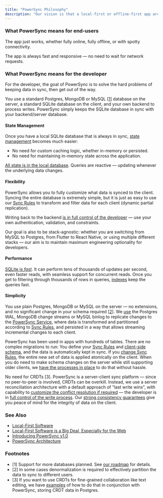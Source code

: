 ```yaml
---
title: "PowerSync Philosophy"
description: "Our vision is that a local-first or offline-first app architecture should be easier for the developer than cloud-first, and give a better experience for the end-user — even when they're online."
---
```


### What PowerSync means for end-users

The app just works, whether fully online, fully offline, or with spotty connectivity.

The app is always fast and responsive — no need to wait for network requests.

### What PowerSync means for the developer

For the developer, the goal of PowerSync is to solve the hard problems of keeping data in sync, then get out of the way.

You use a standard Postgres, MongoDB or MySQL \[[1](#footnotes)\] database on the server, a standard SQLite database on the client, and your own backend to process writes. PowerSync simply keeps the SQLite database in sync with your backend/server database.

#### State Management

Once you have a local SQLite database that is always in sync, [state management](https://www.powersync.com/blog/local-first-state-management-with-sqlite) becomes much easier:

* No need for custom caching logic, whether in-memory or persisted.
* No need for maintaining in-memory state across the application.

[All state is in the local database](https://www.powersync.com/blog/local-first-state-management-with-sqlite). Queries are reactive — updating whenever the underlying data changes.

#### Flexibility

PowerSync allows you to fully customize what data is synced to the client. Syncing the entire database is extremely simple, but it is just as easy to use our [Sync Rules](/usage/sync-rules) to transform and filter data for each client (dynamic partial replication).

Writing back to the backend [is in full control of the developer](/usage/installation/app-backend-setup/writing-client-changes) — use your own authentication, validation, and constraints.

Our goal is also to be stack-agnostic: whether you are switching from MySQL to Postgres, from Flutter to React Native, or using multiple different stacks — our aim is to maintain maximum engineering optionality for developers.

#### Performance

[SQLite is _fast_](https://www.powersync.com/blog/sqlite-optimizations-for-ultra-high-performance). It can perform tens of thousands of updates per second, even faster reads, with seamless support for concurrent reads. Once you get to filtering through thousands of rows in queries, [indexes](/usage/installation/client-side-setup/define-your-schema) keep the queries fast.

#### Simplicity

You use plain Postgres, MongoDB or MySQL on the server — no extensions, and no significant change in your schema required \[[2](#footnotes)\]. We [use](/usage/installation/database-setup) the Postgres WAL, MongoDB change streams or MySQL binlog to replicate changes to the [PowerSync Service](/architecture/powersync-service), where data is transformed and partitioned according to [Sync Rules](/usage/sync-rules), and persisted in a way that allows streaming incremental changes to each client.

PowerSync has been used in apps with hundreds of tables. There are no complex migrations to run: You define your [Sync Rules](/usage/sync-rules) and [client-side schema](/usage/installation/client-side-setup/define-your-schema), and the data is automatically kept in sync. If you [change Sync Rules](/usage/lifecycle-maintenance/implementing-schema-changes), the entire new set of data is applied atomically on the client. When you do need to make schema changes on the server while still supporting older clients, we [have the processes in place](/usage/lifecycle-maintenance/implementing-schema-changes) to do that without hassle.

No need for CRDTs \[3\]. PowerSync is a server-client sync platform — since no peer-to-peer is involved, CRDTs can be overkill. Instead, we use a server reconciliation architecture with a default approach of "last write wins", with capability to [customize the conflict resolution if required](/usage/lifecycle-maintenance/handling-update-conflicts) — the developer is in [full control of the write process](/usage/installation/app-backend-setup/writing-client-changes). Our [strong consistency guarantees](/architecture/consistency) give you peace of mind for the integrity of data on the client.

### See Also

* [Local-First Software](/resources/local-first-software)
* [Local-First Software is a Big Deal, Especially for the Web](https://www.powersync.com/blog/local-first-is-a-big-deal-especially-for-the-web)
* [Introducing PowerSync v1.0](https://www.powersync.com/blog/introducing-powersync-v1-0-postgres-sqlite-sync-layer)
* [PowerSync Architecture](/architecture/architecture-overview)

### Footnotes

* \[1\] Support for more databases planned. See [our roadmap](https://roadmap.powersync.com/) for details.
* \[2\] In some cases denormalization is required to effectively partition the data to sync to different users.
* \[3\] If you want to use CRDTs for fine-grained collaboration like text editing, we have [examples](/usage/use-case-examples/crdts) of how to do that in conjunction with PowerSync, storing CRDT data in Postgres.

